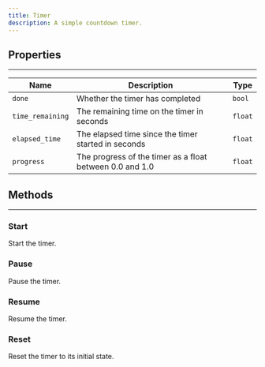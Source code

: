```yaml
---
title: Timer
description: A simple countdown timer.
---
```


## Properties
<hr style={{marginBottom: 0}} />

| Name | Description | Type |
| --- | --- | --- |
| `done` | Whether the timer has completed | `bool` |
| `time_remaining` | The remaining time on the timer in seconds | `float` |
| `elapsed_time` | The elapsed time since the timer started in seconds | `float` |
| `progress` | The progress of the timer as a float between 0.0 and 1.0 | `float` |

## Methods
---

### Start
<div className="api-card">

<ApiSig name="start" returns="None" />

Start the timer.

</div>

### Pause
<div className="api-card">

<ApiSig name="pause" returns="None" />

Pause the timer.

</div>

### Resume
<div className="api-card">

<ApiSig name="resume" returns="None" />

Resume the timer.

</div>

### Reset
<div className="api-card">

<ApiSig name="reset" returns="None" />

Reset the timer to its initial state.

</div>